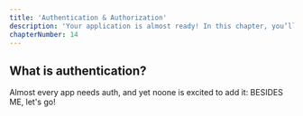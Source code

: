 ```yaml
---
title: 'Authentication & Authorization'
description: 'Your application is almost ready! In this chapter, you’ll learn how to add authentication & authorization using Auth.js.'
chapterNumber: 14
---
```


## What is authentication?

Almost every app needs auth, and yet noone is excited to add it: BESIDES ME, let's go!
